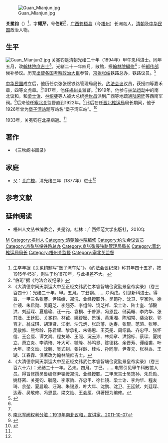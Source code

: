 [[File:Guan_Mianjun.jpg|thumb]]

'''关冕钧'''（{{bd|1871年||1933年|}}）<ref>生卒年据《关冕钧题写“堡子湾车站”》。《约法会议纪录》称其年四十五岁，按1915年45岁，则生于约1870年，与此相差不大。</ref>，字'''耀芹'''，号'''伯珩'''<ref>“伯珩”据《约法会议纪录》</ref>，[[广西|广西]][[苍梧县|苍梧县]]（今[[梧州|梧州]]）长洲岛人，[[清朝|清朝]]及[[中华民国|中华民国]]政治人物。

==生平==
[[File:Guan_Mianjun2.jpg|thumb]]
关冕钧是清朝光绪二十年（1894年）甲午恩科进士。同年五月，改[[翰林院|翰林院]][[庶吉士|庶吉士]]<ref>《大清德宗同天崇运大中至正经文纬武仁孝睿智端俭宽勤景皇帝实录》（卷三百四十）：光绪二十年。甲。五月。丁丑朔。……○丙戌。引见新科进士。得旨、一甲三名张謇、尹铭绶、郑沅、业经授职外。吴筠孙、沈卫、李家驹、徐仁镜、朱启勋、吴庭芝、李翘芬、李组绅、饶芝祥、梁士诒、陆士奎、邹毅洪、刘廷琛、夏启瑜、汪一元、袁桐、于普源、冯恩昆、储英翰、李灼华、张其淦、王廷釭、关冕钧、林钺、姚舒密、景禐、黄秉湘、陈昭常、裴汝钦、郭育才、翁成琪、胡矩贤、江衡、沙元炳、张启藩、达寿、张琨、范溶、张琴、吴敬修、熊希龄、陈君耀、黎承礼、朱锡恩、王英冕、周绍昌、齐忠甲、张怀信、王会厘、谭文鸿、程友琦、王照、沉云沛、林炳章、洪锦标、蔡琛、夏树立、萧立炎、李清琦、叶大可、毓隆、孙鸣皋、陈德铭、余晋芳、谭绍裘、叶大年、梁文灿、沈鹏、吴式钊、张祥龄、桂坫、孙同康、尹春元、张林焱、王瑚、江春霖、俱著改为翰林院庶吉士。</ref>。光緒二十一年四月，散館，授[[翰林院|翰林院]][[編修|編修]]<ref>《大清德宗同天崇运大中至正经文纬武仁孝睿智端俭宽勤景皇帝实录》（卷三百六十六）：光绪二十一年。乙未。四月。丁巳。……电寄引见甲午科散馆人员。得旨修撰吴鲁编修尹铭绶郑沅、业经授职。二甲庶吉士吴筠孙、朱启勋、姚舒密、关冕钧、毓隆、李家驹、齐忠甲、徐仁镜、梁士诒、李灼华、程友琦、余堃、夏启瑜、汪洵、朱锡恩、叶大年、沈鹏、沈卫、王廷鉽、刘廷琛、达寿、吴敬修、冯恩昆、梁文灿、王会厘、俱著授为编修。</ref>；任[[邮传部|邮传部]]候补参议。历充[[出使各国考察政治大臣|出使各国考察政治大臣]]参赞，[[京张铁路|京张]][[张绥铁路|张绥]]铁路总办，铁路议员。<ref name=yf>{{Cite book<!--|和書-->|author =约法会议秘书厅编 |title =约法会议纪录|year = 1915|publisher =约法会议秘书厅|location=北京|isbn = |page=114}}</ref>

[[中华民国|中华民国]]成立后，他历任京张张绥铁路管理局局长，[[约法会议|约法会议]]议员，获授四等嘉禾章，四等文虎章。<ref name=yf/>1917年，他任[[梧州关|梧州关]]监督。<ref name=gqy/>1919年，他参与[[护法运动|护法运动]]中的南北议和，和[[梁士诒|梁士诒]]、[[林绍斐|林绍斐]]等人被大总统[[徐世昌|徐世昌]]派到广西等地疏通[[陆荣廷|陆荣廷]]等西南军阀。<ref>[http://www.xj71.com/2011/1007/642651.shtml 南北军阀权利分脏：1919年南北议和，宣讲家，2011-10-07]{{dead link|date=2017年11月 |bot=InternetArchiveBot |fix-attempted=yes }}</ref>后来他任[[塞北关|塞北关]]监督直到1922年。<ref name=gqy>{{cite book|title=中华民国时期军政职官志|author=郭卿友主编|publisher=甘肃人民出版社|location=兰州|year=1992}}</ref>此后在任[[晋北榷运局|晋北榷运局]]局长期间，他于1926年曾为[[堡子湾站|堡子湾站]]题写站名“堡子湾车站”。<ref name=tdw>{{Cite web |url=http://www.railcn.net/culture/railway-show/374.html |title=关冕钧题写“堡子湾车站”，铁道网，2007-04-03 |accessdate=2012-03-13 |archive-date=2016-03-05 |archive-url=https://web.archive.org/web/20160305022708/http://www.railcn.net/culture/railway-show/374.html |dead-url=no }}</ref>

1933年，关冕钧在[[北平|北平]]病逝。<ref name=tdw/>

==著作==
*《三秋阁书画录》

==家庭==
*父：[[关广槐|关广槐]]，清光绪三年（1877年）进士<ref name=tdw/>

==参考文献==
{{commonscat|Guan Mianjun}}
{{reflist}}

==延伸阅读==
*梧州人文丛书编委会，关冕钧，桂林：广西师范大学出版社，2010年

{{光緒二十年甲午恩科殿試金榜}}
{{DEFAULTSORT:Guan关}}
[[Category:关姓|M]]
[[Category:梧州人|Category:梧州人]]
[[Category:清朝翰林院编修|Category:清朝翰林院编修]]
[[Category:约法会议议员|Category:约法会议议员]]
[[Category:京张张绥铁路总办|Category:京张张绥铁路总办]]
[[Category:京张张绥铁路管理局局长|Category:京张张绥铁路管理局局长]]
[[Category:晋北榷运局局长|Category:晋北榷运局局长]]
[[Category:梧州关监督|Category:梧州关监督]]
[[Category:塞北关监督|Category:塞北关监督]]